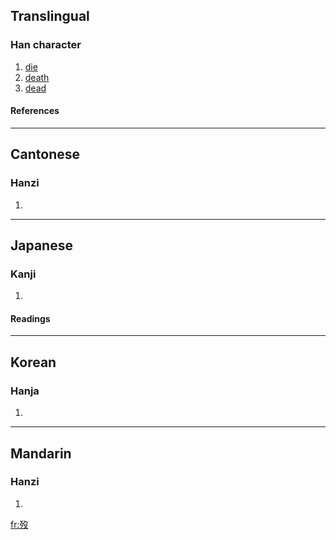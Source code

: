 {{see|殁}}

==Translingual==
===Han character===
{{Han char|rn=78|rad=歹|as=04|sn=8|four=1724<sub>7</sub>|canj=一弓弓水 (MNNE)}}
# [[die]]
# [[death]]
# [[dead]]
====References====
{{Han ref|kx=0579.160|dkj=16385|dj=0971.180|hdz=21382.170|uh=6B7F|ud=27519|bh=AA5C|bd=43612}}

----
==Cantonese==
===Hanzi===
{{yue-hanzi|jyut=|y=mut6}}
# {{defn|Cantonese}}

----
==Japanese==
===Kanji===
{{ja-kanji|grade=|rs=歹04}}
# {{defn|Japanese}} 
====Readings====
{{ja-readings|on=[[ぼつ]] (botsu), [[もち]] (mochi)|kun=[[しぬ]] (shinu)}}

----
==Korean==
===Hanja===
{{ko-hanja|hangeul=몰|eumhun=|rv=mol|mr=mol|y=mol}}
# {{defn|Korean}}

----
==Mandarin==
===Hanzi===
{{cmn-hanzi|sim=殁|pin=[[mò]] (mo4), [[yāo]] (yao1)|wg=mo<sup>4</sup>, yao<sup>1</sup>}}
# {{defn|Mandarin}}

[[fr:歿]]